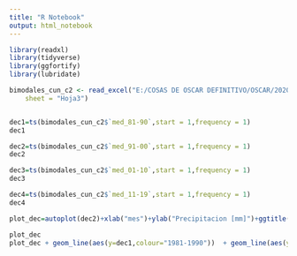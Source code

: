 ```yaml
---
title: "R Notebook"
output: html_notebook
---
```




```r
library(readxl)
library(tidyverse)
library(ggfortify)
library(lubridate)

bimodales_cun_c2 <- read_excel("E:/COSAS DE OSCAR DEFINITIVO/OSCAR/2020-2/Proyecto- PAPA/ANOMALIAS/ANOMALIAS POR CLUSTER/entrada pror departamento/cundinamarca/c2/bimodales_cun_c2.xlsx", 
    sheet = "Hoja3")


dec1=ts(bimodales_cun_c2$`med_81-90`,start = 1,frequency = 1)
dec1

dec2=ts(bimodales_cun_c2$`med_91-00`,start = 1,frequency = 1)
dec2

dec3=ts(bimodales_cun_c2$`med_01-10`,start = 1,frequency = 1)
dec3

dec4=ts(bimodales_cun_c2$`med_11-19`,start = 1,frequency = 1)
dec4
```
```r
plot_dec=autoplot(dec2)+xlab("mes")+ylab("Precipitacion [mm]")+ggtitle("Comportamiento PCP C3",subtitle = "Periodo 1981-2019")

plot_dec
plot_dec + geom_line(aes(y=dec1,colour="1981-1990"))  + geom_line(aes(y=dec2,colour="1991-2000"))+ geom_line(aes(y=dec3,colour="2001-2010"))+ geom_line(aes(y=dec4,colour="2011-2019"))+ scale_colour_manual("", values=c("1981-1990"="green4", "1991-2000"="yellow3", "2001-2010"="orange", "2011-2019"="red"))+ scale_x_continuous(breaks=seq(0, 12, 1))
```

